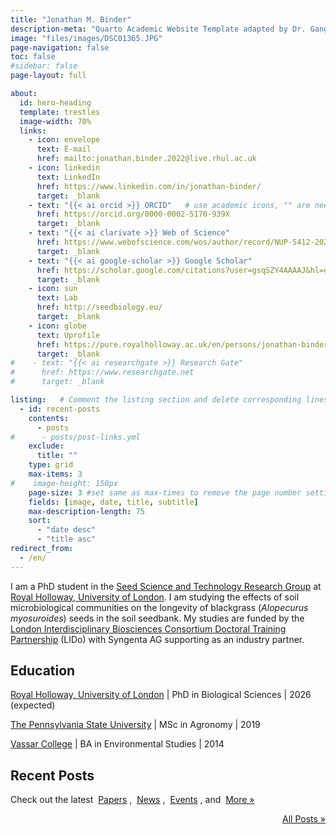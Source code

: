 ```yaml
---
title: "Jonathan M. Binder"
description-meta: "Quarto Academic Website Template adapted by Dr. Gang He"
image: "files/images/DSC01365.JPG"
page-navigation: false
toc: false
#sidebar: false
page-layout: full

about:
  id: hero-heading
  template: trestles
  image-width: 70%
  links:
    - icon: envelope
      text: E-mail
      href: mailto:jonathan.binder.2022@live.rhul.ac.uk    
    - icon: linkedin
      text: LinkedIn
      href: https://www.linkedin.com/in/jonathan-binder/
      target: _blank
    - text: "{{< ai orcid >}} ORCID"   # use academic icons, "" are needed, you also need to install the fontawesome extension
      href: https://orcid.org/0000-0002-5170-939X
      target: _blank
    - text: "{{< ai clarivate >}} Web of Science"
      href: https://www.webofscience.com/wos/author/record/NUP-5412-2025
      target: _blank
    - text: "{{< ai google-scholar >}} Google Scholar"
      href: https://scholar.google.com/citations?user=gsqSZY4AAAAJ&hl=en
      target: _blank
    - icon: sun
      text: Lab
      href: http://seedbiology.eu/
      target: _blank
    - icon: globe
      text: Uprofile
      href: https://pure.royalholloway.ac.uk/en/persons/jonathan-binder
      target: _blank
#    - text: "{{< ai researchgate >}} Research Gate"
#      href: https://www.researchgate.net
#      target: _blank

listing:   # Comment the listing section and delete corresponding lines in the index.qmd file to remove the recent posts
  - id: recent-posts
    contents: 
      - posts
#      - posts/post-links.yml
    exclude:
      title: ""
    type: grid
    max-items: 3
#    image-height: 150px
    page-size: 3 #set same as max-times to remove the page number setting
    fields: [image, date, title, subtitle]
    max-description-length: 75
    sort: 
      - "date desc"
      - "title asc"
redirect_from:
  - /en/
---
```


:::{#hero-heading}

I am a PhD student in the [Seed Science and Technology Research Group](seedbiology.de) 
at [Royal Holloway, University of London](https://royalholloway.ac.uk). I am studying the effects 
of soil microbiological communities on the longevity of blackgrass (*Alopecurus myosuroides*) 
seeds in the soil seedbank. My studies are funded by the 
[London Interdisciplinary Biosciences Consortium Doctoral Training Partnership](https://www.lido-dtp.ac.uk/) (LIDo)
 with Syngenta AG supporting as an industry partner.
 
## Education 

[Royal Holloway, University of London](https://www.royalholloway.ac.uk/) |
PhD in Biological Sciences | 2026 (expected)

[The Pennsylvania State University](https://agsci.psu.edu/) |
MSc in Agronomy | 2019

[Vassar College](https://www.vassar.edu) | BA in Environmental Studies | 2014

:::


<!-- Delete the following section and delete corresponding lines in the yaml part to remove the recent posts -->
## Recent Posts
Check out the latest &nbsp;[Papers](posts.qmd#category=paper)&nbsp;, &nbsp;[News](posts.qmd#category=news)&nbsp;, &nbsp;[Events](posts.qmd#category=event)&nbsp;, and &nbsp;[More »](/posts.qmd)

:::{#recent-posts}
:::

<p align="right">[All Posts »](/posts.qmd)</p>